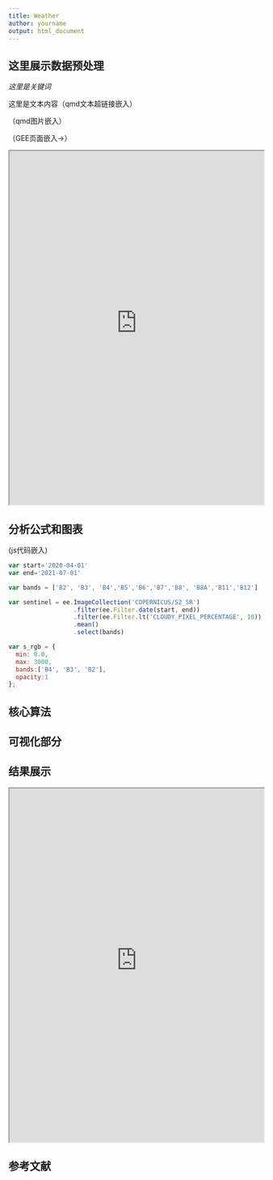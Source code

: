 ```yaml
---
title: Weather
author: yourname
output: html_document
---
```


## 这里展示数据预处理

*这里是关键词*

这里是文本内容（qmd文本超链接嵌入）

（qmd图片嵌入）

（GEE页面嵌入->）

:::{.column-page}

<iframe src='https://ollielballinger.users.earthengine.app/view/rojavaoil' width='100%' height='700px'></iframe>

:::

## 分析公式和图表

(js代码嵌入)

```js
var start='2020-04-01'
var end='2021-07-01'

var bands = ['B2', 'B3', 'B4','B5','B6','B7','B8', 'B8A','B11','B12']

var sentinel = ee.ImageCollection('COPERNICUS/S2_SR')
                  .filter(ee.Filter.date(start, end))
                  .filter(ee.Filter.lt('CLOUDY_PIXEL_PERCENTAGE', 10))
                  .mean()
                  .select(bands)

var s_rgb = {
  min: 0.0,
  max: 3000,
  bands:['B4', 'B3', 'B2'],
  opacity:1
};
```

## 核心算法

## 可视化部分

## 结果展示

:::{.column-page}

<iframe src='https://ollielballinger.users.earthengine.app/view/rojavaoil' width='100%' height='700px'></iframe>

:::

## 参考文献